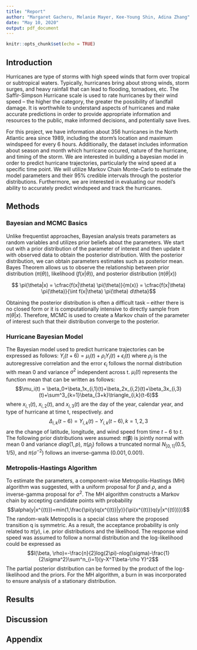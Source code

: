 ```yaml
---
title: "Report"
author: "Margaret Gacheru, Melanie Mayer, Kee-Young Shin, Adina Zhang"
date: "May 10, 2020"
output: pdf_document
---
```


```r
knitr::opts_chunk$set(echo = TRUE)
```


## Introduction

Hurricanes are type of storms with high speed winds that form over tropical or subtropical waters. Typically, hurricanes bring about strong winds, storm surges, and heavy rainfall that can lead to flooding, tornadoes, etc. The Saffir-Simpson Hurricane scale is used to rate hurricanes by their wind speed -- the higher the category, the greater the possibility of landfall damage. It is worthwhile to understand aspects of hurricanes and make accurate predictions in order to provide appropriate information and resources to the public, make informed decisions, and potentially save lives.

For this project, we have information about 356 hurricanes in the North Atlantic area since 1989, including the storm's location and maximum windspeed for every 6 hours. Additionally, the dataset includes information about season and month which hurricane occured, nature of the hurricane, and timing of the storm. We are interested in building a bayesian model in order to predict hurricane trajectories, particularly the wind speed at a specific time point. We will utilize Markov Chain Monte-Carlo to estimate the model parameters and their 95% credible intervals through the posterior distributions. Furthermore, we are interested in evaluating our model's ability to accurately predict windspeed and track the hurricanes.


## Methods 

### Bayesian and MCMC Basics

Unlike frequentist approaches, Bayesian analysis treats parameters as random variables and utilizes prior beliefs about the parameters. We start out with a prior distribution of the parameter of interest and then update it with observed data to obtain the posterior distribution. With the posterior distribution, we can obtain parameters estimates such as posterior mean. Bayes Theorem allows us to observe the relationship between prior distribution ($\pi(\theta)$), likelihood ($f(x|\theta)$), and posterior distribution ($\pi(\theta|x)$)

$$ \pi(\theta|x) = \cfrac{f(x|\theta) \pi(\theta)}{m(x)} = 
\cfrac{f(x|\theta) \pi(\theta)}{\int f(x|\theta) \pi(\theta) d\theta}$$

Obtaining the posterior distribution is often a difficult task -- either there is no closed form or it is computationally intensive to directly sample from $\pi(\theta|x)$. Therefore, MCMC is used to create a Markov chain of the parameter of interest such that their distribution converge to the posterior. 

### Hurricane Bayesian Model

The Bayesian model used to predict hurricane trajectories can be expressed as follows:
$Y_i(t+6)=\mu_i(t)+\rho_iY_i(t)+\epsilon_i(t)$
where $\rho_j$ is the autoregressive correlation and the error $\epsilon_i$ follows the normal distribution with mean 0 and variance $\sigma^2$ independent across t. $\mu_i(t)$ represents the function mean that can be written as follows:
$$\mu_i(t) = \beta_0+\beta_1x_{i,1}(t)+\beta_2x_{i,2}(t)+\beta_3x_{i,3}(t)+\sum^3_{k=1}\beta_{3+k}\triangle_{i,k}(t-6)$$
where $x_{i,1}(t)$, $x_{i,2}(t)$, and $x_{i,3}(t)$ are the day of the year, calendar year, and type of hurricane at time t, respectively. 
and
$$\Delta_{i,k}(t-6) = Y_{i,k}(t) -Y_{i,k}(t-6),k=1,2,3$$
are the change of latitude, longitude, and wind speed
from time $t-6$ to $t$.
The following prior distributions were assumed:
$\pi(\boldsymbol{\beta})$ is jointly normal with mean 0 and variance $diag(1,p)$, $\pi(\rho_j)$ follows a truncated normal  $N_{[0,1]}(0.5, 1/5)$, and $\pi(\sigma^{-2})$ follows an inverse-gamma $(0.001, 0.001)$. 

### Metropolis-Hastings Algorithm
To estimate the parameters, a component-wise Metropolis-Hastings (MH) algorithm was suggested, with a uniform proposal for $\beta$ and $\rho$, and a inverse-gamma proposal for $\sigma^2$. The MH algorithm constructs a Markov chain by accepting candidate points with probability 
$$\alpha(y|x^{(t)})=min(1,\frac{\pi(y)q(x^{(t)}|y)}{\pi(x^{(t)})q(y|x^{(t)})})$$
The random-walk Metropolis is a special class where the proposed transition q is symmetric. As a result, the acceptance probability is only related to $\pi(y)$, i.e. prior distributions and the likelihood. The response wind speed was assumed to follow a normal distribution and the log-likelihood could be expressed as 
$$l(\beta, \rho)=-\frac{n}{2}log(2\pi)-nlog(\sigma)-\frac{1}{2\sigma^2}\sum^n_{i=1}(y-X^T\beta-\rho Y)^2$$
The partial posterior distribution can be formed by the product of the log-likelihood and the priors. For the MH algorithm, a burn in was incorporated to ensure analysis of a stationary distribution.

## Results


## Discussion




## Appendix